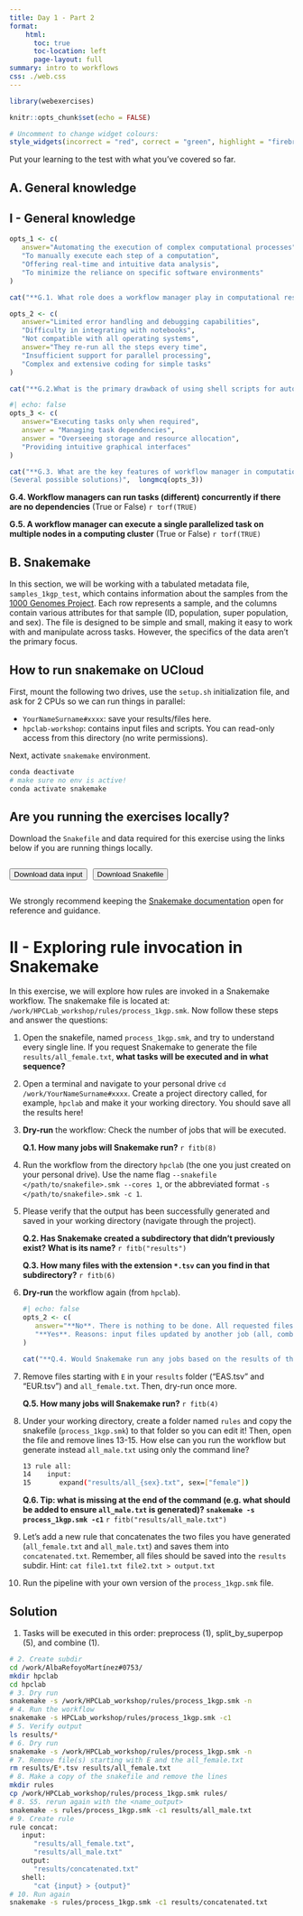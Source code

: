 ```yaml
---
title: Day 1 - Part 2 
format: 
    html:
      toc: true
      toc-location: left
      page-layout: full
summary: intro to workflows
css: ./web.css
---
```


```r
library(webexercises)

knitr::opts_chunk$set(echo = FALSE)

# Uncomment to change widget colours:
style_widgets(incorrect = "red", correct = "green", highlight = "firebrick")

```

Put your learning to the test with what you’ve covered so far.

## A. General knowledge

::: {.webex-check .callout-exercise}
# I - General knowledge 

```r

opts_1 <- c(
   answer="Automating the execution of complex computational processes",
   "To manually execute each step of a computation",
   "Offering real-time and intuitive data analysis",
   "To minimize the reliance on specific software environments"
)

cat("**G.1. What role does a workflow manager play in computational research?**", longmcq(opts_1))
```


```r

opts_2 <- c(
   answer="Limited error handling and debugging capabilities",
   "Difficulty in integrating with notebooks",
   "Not compatible with all operating systems",
   answer="They re-run all the steps every time",
   "Insufficient support for parallel processing",
   "Complex and extensive coding for simple tasks"
)

cat("**G.2.What is the primary drawback of using shell scripts for automating computations?**", longmcq(opts_2))

```

```r
#| echo: false
opts_3 <- c(
   answer="Executing tasks only when required",
   answer = "Managing task dependencies",
   answer = "Overseeing storage and resource allocation",
   "Providing intuitive graphical interfaces"
)

cat("**G.3. What are the key features of workflow manager in computational research?**
(Several possible solutions)",  longmcq(opts_3))
```

**G.4. Workflow managers can run tasks (different) concurrently if there are no dependencies** (True or False) `r torf(TRUE)`

**G.5. A workflow manager can execute a single parallelized task on multiple nodes in a computing cluster** (True or False) `r torf(TRUE)`
:::

## B. Snakemake

In this section, we will be working with a tabulated metadata file, `samples_1kgp_test`, which contains information about the samples from the [1000 Genomes Project](https://www.internationalgenome.org/). Each row represents a sample, and the columns contain various attributes for that sample (ID, population, super population, and sex). The file is designed to be simple and small, making it easy to work with and manipulate across tasks. However, the specifics of the data aren’t the primary focus.

:::{.callout-warning}
# How to run snakemake on UCloud

First, mount the following two drives, use the `setup.sh` initialization file, and ask for 2 CPUs so we can run things in parallel: 

- `YourNameSurname#xxxx`: save your results/files here.  
- `hpclab-workshop`: contains input files and scripts. You can read-only access from this directory (no write permissions). 

Next, activate `snakemake` environment. 

```.bash
conda deactivate 
# make sure no env is active!
conda activate snakemake 
```
:::

:::{.callout-warning}
# Are you running the exercises locally?
Download the `Snakefile` and data required for this exercise using the links below if you are running things locally. 

<div style="display: flex; gap: 10px;">
  <a href="../develop/scripts/samples_1kgp_test.tsv" download="samples_1kgp.tsv">
    <button class="btn small-button">Download data input</button>
  </a>

  <a href="../develop/scripts/process_1kgp.smk" download="process_1kgp.smk">
    <button class="btn small-button">Download Snakefile</button>
  </a>
</div>

:::

We strongly recommend keeping the [Snakemake documentation](https://snakemake.readthedocs.io/en/stable/) open for reference and guidance.


::: {.webex-check .callout-exercise}
# II - Exploring rule invocation in Snakemake

In this exercise, we will explore how rules are invoked in a Snakemake workflow. The snakemake file is located at: `/work/HPCLab_workshop/rules/process_1kgp.smk`. Now follow these steps and answer the questions: 

1. Open the snakefile, named `process_1kgp.smk`, and try to understand every single line. If you request Snakemake to generate the file `results/all_female.txt`, **what tasks will be executed and in what sequence?**
2. Open a terminal and navigate to your personal drive `cd /work/YourNameSurname#xxxx`. Create a project directory called, for example, `hpclab` and make it your working directory. You should save all the results here!
3. **Dry-run** the workflow: Check the number of jobs that will be executed.

   **Q.1. How many jobs will Snakemake run?** `r fitb(8)`

4. Run the workflow from the directory `hpclab` (the one you just created on your personal drive). Use the name flag `--snakefile </path/to/snakefile>.smk --cores 1`, or the abbreviated format `-s </path/to/snakefile>.smk -c 1`. 
5. Please verify that the output has been successfully generated and saved in your working directory (navigate through the project).

   **Q.2. Has Snakemake created a subdirectory that didn't previously exist? What is its name?** `r fitb("results")`

   **Q.3. How many files with the extension `*.tsv` can you find in that subdirectory?** `r fitb(6)`
6. **Dry-run** the workflow again (from `hpclab`). 

   ```r
   #| echo: false
   opts_2 <- c(
      answer="**No**. There is nothing to be done. All requested files are present and up to date",
      "**Yes**. Reasons: input files updated by another job (all, combine, split_by_superpop) and output files have to be generated (combine, preprocess, split_by_superpop)"
   )

   cat("**Q.4. Would Snakemake run any jobs based on the results of the dry-run?**",  longmcq(opts_2))
   ```

7. Remove files starting with `E` in your `results` folder ("EAS.tsv" and "EUR.tsv") and `all_female.txt`. Then, dry-run once more.
   
   **Q.5. How many jobs will Snakemake run?** `r fitb(4)`

8. Under your working directory, create a folder named `rules` and copy the snakefile (`process_1kgp.smk`) to that folder so you can edit it! Then, open the file and remove lines 13-15. How else can you run the workflow but generate instead `all_male.txt` using only the command line? 

   ```.bash
   13 rule all:
   14    input:
   15       expand("results/all_{sex}.txt", sex=["female"])
   ```
   
   **Q.6. Tip: what is missing at the end of the command (e.g. what should be added to ensure `all_male.txt` is generated)? `snakemake -s process_1kgp.smk -c1`** `r fitb("results/all_male.txt")`

9. Let's add a new rule that concatenates the two files you have generated (`all_female.txt` and `all_male.txt`) and saves them into `concatenated.txt`. Remember, all files should be saved into the `results` subdir. Hint: `cat file1.txt file2.txt > output.txt`

10. Run the pipeline with your own version of the `process_1kgp.smk` file.  

:::{.callout-hint}
# Solution 

1. Tasks will be executed in this order: preprocess (1), split_by_superpop (5), and combine (1). 

```.bash
# 2. Create subdir 
cd /work/AlbaRefoyoMartínez#0753/
mkdir hpclab
cd hpclab
# 3. Dry run 
snakemake -s /work/HPCLab_workshop/rules/process_1kgp.smk -n 
# 4. Run the workflow 
snakemake -s HPCLab_workshop/rules/process_1kgp.smk -c1 
# 5. Verify output 
ls results/*
# 6. Dry run 
snakemake -s /work/HPCLab_workshop/rules/process_1kgp.smk -n 
# 7. Remove file(s) starting with E and the all_female.txt
rm results/E*.tsv results/all_female.txt
# 8. Make a copy of the snakefile and remove the lines 
mkdir rules 
cp /work/HPCLab_workshop/rules/process_1kgp.smk rules/
# 8. S5. rerun again with the <name_output>
snakemake -s rules/process_1kgp.smk -c1 results/all_male.txt 
# 9. Create rule 
rule concat: 
   input: 
      "results/all_female.txt",
      "results/all_male.txt"
   output:
      "results/concatenated.txt"
   shell:
      "cat {input} > {output}"
# 10. Run again 
snakemake -s rules/process_1kgp.smk -c1 results/concatenated.txt 

```
:::

:::
